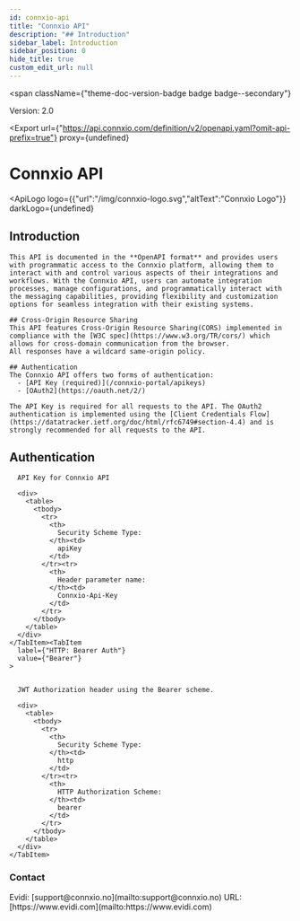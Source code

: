 ```yaml
---
id: connxio-api
title: "Connxio API"
description: "## Introduction"
sidebar_label: Introduction
sidebar_position: 0
hide_title: true
custom_edit_url: null
---
```



<span
  className={"theme-doc-version-badge badge badge--secondary"}
>
  Version: 2.0
</span>

<Export
  url={"https://api.connxio.com/definition/v2/openapi.yaml?omit-api-prefix=true"}
  proxy={undefined}
>
  
</Export>

<h1
  className={"openapi__heading"}
>
  Connxio API
</h1>

<ApiLogo
  logo={{"url":"/img/connxio-logo.svg","altText":"Connxio Logo"}}
  darkLogo={undefined}
>
  
</ApiLogo>

## Introduction
    This API is documented in the **OpenAPI format** and provides users with programmatic access to the Connxio platform, allowing them to interact with and control various aspects of their integrations and workflows. With the Connxio API, users can automate integration processes, manage configurations, and programmatically interact with the messaging capabilities, providing flexibility and customization options for seamless integration with their existing systems.

    ## Cross-Origin Resource Sharing
    This API features Cross-Origin Resource Sharing(CORS) implemented in compliance with the [W3C spec](https://www.w3.org/TR/cors/) which allows for cross-domain communication from the browser.
    All responses have a wildcard same-origin policy.

    ## Authentication
    The Connxio API offers two forms of authentication:
      - [API Key (required)](/connxio-portal/apikeys)
      - [OAuth2](https://oauth.net/2/)
      
    The API Key is required for all requests to the API. The OAuth2 authentication is implemented using the [Client Credentials Flow](https://datatracker.ietf.org/doc/html/rfc6749#section-4.4) and is strongly recommended for all requests to the API.

<div
  style={{"marginBottom":"2rem"}}
>
  <h2
    id={"authentication"}
    style={{"marginBottom":"1rem"}}
  >
    Authentication
  </h2><SchemaTabs
    className={"openapi-tabs__security-schemes"}
  >
    <TabItem
      label={"API Key: Connxio-API-Key"}
      value={"Connxio-API-Key"}
    >
      
      
      API Key for Connxio API
      
      <div>
        <table>
          <tbody>
            <tr>
              <th>
                Security Scheme Type:
              </th><td>
                apiKey
              </td>
            </tr><tr>
              <th>
                Header parameter name:
              </th><td>
                Connxio-Api-Key
              </td>
            </tr>
          </tbody>
        </table>
      </div>
    </TabItem><TabItem
      label={"HTTP: Bearer Auth"}
      value={"Bearer"}
    >
      
      
      JWT Authorization header using the Bearer scheme.
      
      <div>
        <table>
          <tbody>
            <tr>
              <th>
                Security Scheme Type:
              </th><td>
                http
              </td>
            </tr><tr>
              <th>
                HTTP Authorization Scheme:
              </th><td>
                bearer
              </td>
            </tr>
          </tbody>
        </table>
      </div>
    </TabItem>
  </SchemaTabs>
</div><div
  style={{"display":"flex","flexDirection":"column","marginBottom":"var(--ifm-paragraph-margin-bottom)"}}
>
  <h3
    style={{"marginBottom":"0.25rem"}}
  >
    Contact
  </h3><span>
    Evidi: [support@connxio.no](mailto:support@connxio.no)
  </span><span>
    URL: [https://www.evidi.com](mailto:https://www.evidi.com)
  </span>
</div>
      
